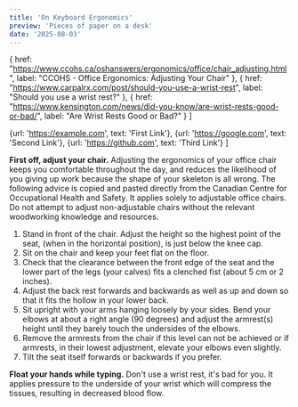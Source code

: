 ```yaml
---
title: 'On Keyboard Ergonomics'
preview: 'Pieces of paper on a desk'
date: '2025-08-03'
---
```



  {
    href: "https://www.ccohs.ca/oshanswers/ergonomics/office/chair_adjusting.html",
    label: "CCOHS - Office Ergonomics: Adjusting Your Chair"
  },
  {
    href: "https://www.carpalrx.com/post/should-you-use-a-wrist-rest",
    label: "Should you use a wrist rest?"
  },
  {
    href: "https://www.kensington.com/news/did-you-know/are-wrist-rests-good-or-bad/",
    label: "Are Wrist Rests Good or Bad?"
  }
]

  {url: 'https://example.com', text: 'First Link'},
  {url: 'https://google.com', text: 'Second Link'},
  {url: 'https://github.com', text: 'Third Link'}
]

<b>First off, adjust your chair.</b> Adjusting the ergonomics of your office chair keeps you
comfortable throughout the day, and reduces the likelihood of you giving up work because the shape
of your skeleton is all wrong. The following advice is copied and pasted directly from the Canadian
Centre for Occupational Health and Safety. It applies solely to adjustable office chairs. Do not
attempt to adjust non-adjustable chairs without the relevant woodworking knowledge and resources.

1. Stand in front of the chair. Adjust the height so the highest point of the seat, (when in the horizontal position), is just below the knee cap.
2. Sit on the chair and keep your feet flat on the floor.
3. Check that the clearance between the front edge of the seat and the lower part of the legs (your calves) fits a clenched fist (about 5 cm or 2 inches).
4. Adjust the back rest forwards and backwards as well as up and down so that it fits the hollow in your lower back.
5. Sit upright with your arms hanging loosely by your sides. Bend your elbows at about a right angle (90 degrees) and adjust the armrest(s) height until they barely touch the undersides of the elbows.
6. Remove the armrests from the chair if this level can not be achieved or if armrests, in their lowest adjustment, <span class="highlight" data-hint="Otherwise you will have stiffness and pain in your trapezius">elevate your elbows even slightly</span>.
7. Tilt the seat itself forwards or backwards if you prefer.

<b>Float your hands while typing.</b> Don't use a wrist rest, <Sources sources={wristRestSources}>it's bad for you</Sources>. It applies pressure to the underside of your wrist which will compress the tissues, resulting in decreased blood flow.